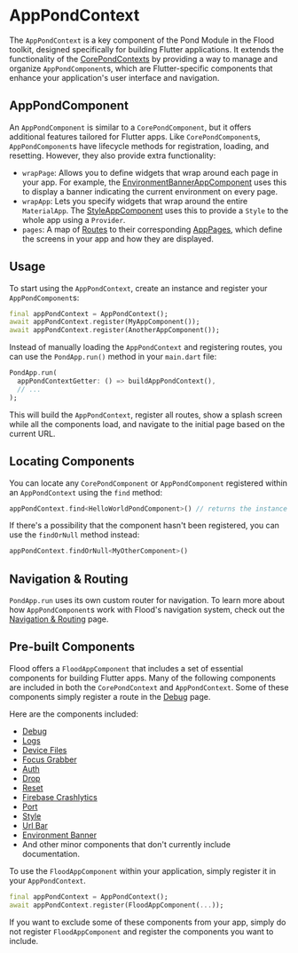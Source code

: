# AppPondContext

The `AppPondContext` is a key component of the Pond Module in the Flood toolkit, designed specifically for building Flutter applications. It extends the functionality of the [CorePondContexts](/pond/core) by providing a way to manage and organize `AppPondComponent`s, which are Flutter-specific components that enhance your application's user interface and navigation.

## AppPondComponent

An `AppPondComponent` is similar to a `CorePondComponent`, but it offers additional features tailored for Flutter apps. Like `CorePondComponent`s, `AppPondComponent`s have lifecycle methods for registration, loading, and resetting. However, they also provide extra functionality:

-   `wrapPage`: Allows you to define widgets that wrap around each page in your app. For example, the [EnvironmentBannerAppComponent](/environment-banner) uses this to display a banner indicating the current environment on every page.
-   `wrapApp`: Lets you specify widgets that wrap around the entire `MaterialApp`. The [StyleAppComponent](/style) uses this to provide a `Style` to the whole app using a `Provider`.
-   `pages`: A map of [Routes](/path) to their corresponding [AppPages](/pond/app/app-pages), which define the screens in your app and how they are displayed.

## Usage

To start using the `AppPondContext`, create an instance and register your `AppPondComponent`s:

```dart filename="example/lib/main.dart"
final appPondContext = AppPondContext();
await appPondContext.register(MyAppComponent());
await appPondContext.register(AnotherAppComponent());
```

Instead of manually loading the `AppPondContext` and registering routes, you can use the `PondApp.run()` method in your `main.dart` file:

```dart filename="example/lib/main.dart"
PondApp.run(
  appPondContextGetter: () => buildAppPondContext(),
  // ...
);
```

This will build the `AppPondContext`, register all routes, show a splash screen while all the components load, and navigate to the initial page based on the current URL.

## Locating Components

You can locate any `CorePondComponent` or `AppPondComponent` registered within an `AppPondContext` using the `find` method:

```dart
appPondContext.find<HelloWorldPondComponent>() // returns the instance of `HelloWorldPondComponent` registered in the context.
```

If there's a possibility that the component hasn't been registered, you can use the `findOrNull` method instead:

```dart
appPondContext.findOrNull<MyOtherComponent>()
```

## Navigation & Routing

`PondApp.run` uses its own custom router for navigation. To learn more about how `AppPondComponent`s work with Flood's navigation system, check out the [Navigation & Routing](/pond/app/navigation) page.

## Pre-built Components

Flood offers a `FloodAppComponent` that includes a set of essential components for building Flutter apps. Many of the following components are included in both the `CorePondContext` and `AppPondContext`. Some of these components simply register a route in the [Debug](/debug) page.

Here are the components included:

-   [Debug](/debug)
-   [Logs](/logs)
-   [Device Files](/debug/device-files)
-   [Focus Grabber](/focus-grabber)
-   [Auth](/auth)
-   [Drop](/drop)
-   [Reset](/debug/reset)
-   [Firebase Crashlytics](/firebase#firebase-crashlytics)
-   [Port](/port)
-   [Style](/style)
-   [Url Bar](/url-bar)
-   [Environment Banner](/environment-banner)
-   And other minor components that don't currently include documentation.

To use the `FloodAppComponent` within your application, simply register it in your `AppPondContext`.

```dart filename="example/lib/main.dart"
final appPondContext = AppPondContext();
await appPondContext.register(FloodAppComponent(...));
```

If you want to exclude some of these components from your app, simply do not register `FloodAppComponent` and register the components you want to include.

